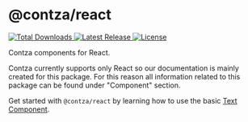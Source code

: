 # @contza/react

<p style={{ display: "inline-flex", marginTop: "1.2rem" }}>
  <a href="https://www.npmjs.com/package/@contza/react">
    <img src="https://img.shields.io/npm/dt/@contza/react.svg" alt="Total Downloads" />
  </a>
  <a href="https://github.com/Contza/contza/releases" style={{ marginLeft: "0.5rem", marginRight: "0.5rem" }}>
    <img src="https://img.shields.io/npm/v/@contza/react.svg" alt="Latest Release" />
  </a>
  <a href="https://github.com/Contza/contza/blob/master/LICENCE">
    <img src="https://img.shields.io/npm/l/@contza/react.svg" alt="License" />
  </a>
</p>

Contza components for React.

Contza currently supports only React so our documentation is mainly created for this package. For this reason all information related to this package can be found under "Component" section.

Get started with `@contza/react` by learning how to use the basic [Text Component](/components/text).

